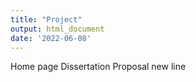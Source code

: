 ```yaml
---
title: "Project"
output: html_document
date: '2022-06-08'
---
```




Home page
Dissertation Proposal
new line